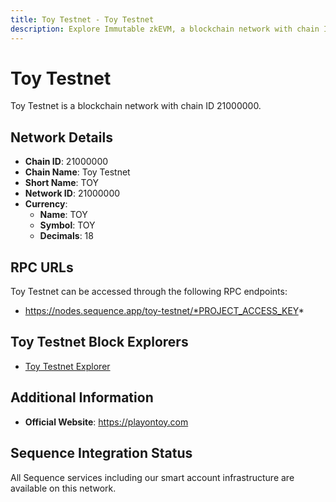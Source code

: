```yaml
--- 
title: Toy Testnet - Toy Testnet
description: Explore Immutable zkEVM, a blockchain network with chain ID 13371. Learn about its native currency, IMX, and how to interact with the network.
---
```


# Toy Testnet

Toy Testnet is a blockchain network with chain ID 21000000.

## Network Details

- **Chain ID**: 21000000
- **Chain Name**: Toy Testnet
- **Short Name**: TOY
- **Network ID**: 21000000
- **Currency**: 
  - **Name**: TOY
  - **Symbol**: TOY
  - **Decimals**: 18

## RPC URLs

Toy Testnet can be accessed through the following RPC endpoints:

- https://nodes.sequence.app/toy-testnet/*PROJECT_ACCESS_KEY*

## Toy Testnet Block Explorers

- [Toy Testnet Explorer](https://toy-chain-testnet.explorer.caldera.xyz/)

## Additional Information

- **Official Website**: https://playontoy.com

## Sequence Integration Status

All Sequence services including our smart account infrastructure are available on this network.
